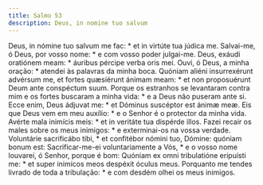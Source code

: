 ```yaml
---
title: Salmo 53
description: Deus, in nomine tuo salvum
---
```


<div class="grid grid-cols-2 gap-5">
  <span class="text-justify">
    Deus, in nómine tuo salvum me fac: * et in virtúte tua júdica me.
  </span>
  <span class="text-justify">
    Salvai-me, ó Deus, por vosso nome: * e com vosso poder julgai-me.
  </span>
  <span class="text-justify">
    Deus, exáudi oratiónem meam: * áuribus pércipe verba oris mei.
  </span>
  <span class="text-justify">
    Ouvi, ó Deus, a minha oração: * atendei às palavras da minha boca.
  </span>
  <span class="text-justify">
    Quóniam aliéni insurrexérunt advérsum me, et fortes quæsiérunt ánimam meam:
    * et non proposuérunt Deum ante conspéctum suum.
  </span>
  <span class="text-justify">
    Porque os estranhos se levantaram contra mim e os fortes buscaram a minha
    vida: * e a Deus não puseram ante si.
  </span>
  <span class="text-justify">
    Ecce enim, Deus ádjuvat me: * et Dóminus suscéptor est ánimæ meæ.
  </span>
  <span class="text-justify">
    Eis que Deus vem em meu auxílio: * e o Senhor é o protector da minha vida.
  </span>
  <span class="text-justify">
    Avérte mala inimícis meis: * et in veritáte tua dispérde illos.
  </span>
  <span class="text-justify">
    Fazei recair os males sobre os meus inimigos: * e exterminai-os na vossa
    verdade.
  </span>
  <span class="text-justify">
    Voluntárie sacrificábo tibi, * et confitébor nómini tuo, Dómine: quóniam
    bonum est:
  </span>
  <span class="text-justify">
    Sacrificar-me-ei voluntariamente a Vós, * e o vosso nome louvarei, ó Senhor,
    porque é bom:
  </span>
  <span class="text-justify">
    Quóniam ex omni tribulatióne eripuísti me: * et super inimícos meos despéxit
    óculus meus.
  </span>
  <span class="text-justify">
    Porquanto me tendes livrado de toda a tribulação: * e com desdém olhei os
    meus inimigos.
  </span>
</div>
